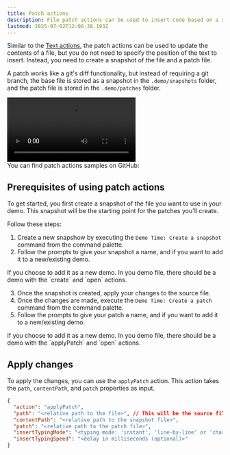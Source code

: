 ```yaml
---
title: Patch actions
description: File patch actions can be used to insert code based on a snapshot of the file and a patch file.
lastmod: 2025-07-02T12:00:38.193Z
---
```



Similar to the [Text actions](/actions/text/), the patch actions can be used to update the contents of a file, but you do not need to specify the position of the text to insert. Instead, you need to create a snapshot of the file and a patch file. 

A patch works like a git's diff functionality, but instead of requiring a git branch, the base file is stored as a snapshot in the `.demo/snapshots` folder, and the patch file is stored in the `.demo/patches` folder.

<video controls>
  <source src="/videos/file-patching.mp4" type="video/mp4" />
  Your browser does not support the video tag.
</video>

<Aside type="note" title='Samples'>
  You can find patch actions samples on GitHub: 
  <GitHubFileOpener filePath=".demo/2.patch-actions.json" />
</Aside>

## Prerequisites of using patch actions

To get started, you first create a snapshot of the file you want to use in your demo. This snapshot will be the starting point for the patches you'll create.

Follow these steps:

1. Create a new snapshow by executing the `Demo Time: Create a snapshot` command from the command palette.
2. Follow the prompts to give your snapshot a name, and if you want to add it to a new/existing demo.

  <Aside>
  If you choose to add it as a new demo. In you demo file, there should be a demo with the `create` and `open` actions.
  </Aside>
   
3. Once the snapshot is created, apply your changes to the source file.
4. Once the changes are made, execute the `Demo Time: Create a patch` command from the command palette.
5. Follow the prompts to give your patch a name, and if you want to add it to a new/existing demo.

  <Aside>
  If you choose to add it as a new demo. In you demo file, there should be a demo with the `applyPatch` and `open` actions.
  </Aside>

## Apply changes

To apply the changes, you can use the `applyPatch` action. This action takes the `path`, `contentPath`, and `patch` properties as input.

```json
{
  "action": "applyPatch",
  "path": "<relative path to the file>", // This will be the source file to update
  "contentPath": "<relative path to the snapshot file>",
  "patch": "<relative path to the patch file>",
  "insertTypingMode": "<typing mode: 'instant', 'line-by-line' or 'character-by-character'> (optional, default is 'instant')",
  "insertTypingSpeed": "<delay in milliseconds (optional)>"
}
```

